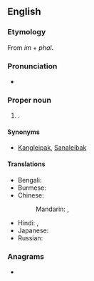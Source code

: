 ==English==
{{wikipedia}}

===Etymology===
From ''im'' + ''phal''. {{rfe|en}}

===Pronunciation===
* {{IPA|en|/ˈɪmpɑːl/}}

===Proper noun===
{{en-proper noun}}

# {{place|en|city/state capital|s/Manipur|c/India}}.

====Synonyms====
* [[Kangleipak]], [[Sanaleibak]]

====Translations====
{{trans-top|capital of Manipur}}
* Bengali: {{t|bn|ইম্ফল|sc=Beng}}
* Burmese: {{t|my|အင်ဖား|sc=Mymr}}
* Chinese:
*: Mandarin: {{t|cmn|因帕爾|sc=Hani}}, {{t|cmn|因帕尔|tr=Yīnpà'ěr|sc=Hani}}
{{trans-mid}}
* Hindi: {{t|hi|इंफाल}}, {{t+|hi|इम्फाल}}
* Japanese: {{t|ja|インパール|tr=Inpāru}}
* Russian: {{t|ru|Импха́л|m}}
{{trans-bottom}}

===Anagrams===
* {{anagrams|en|a=ahilmp|Lipham}}